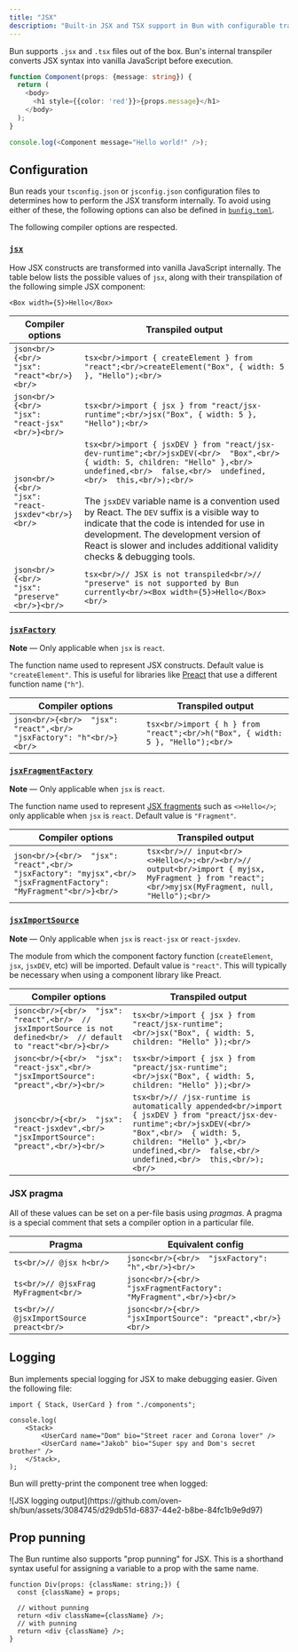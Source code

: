 ```yaml
---
title: "JSX"
description: "Built-in JSX and TSX support in Bun with configurable transpilation options"
---
```


Bun supports `.jsx` and `.tsx` files out of the box. Bun's internal transpiler converts JSX syntax into vanilla JavaScript before execution.

```ts react.tsx icon="/icons/typescript.svg"
function Component(props: {message: string}) {
  return (
    <body>
      <h1 style={{color: 'red'}}>{props.message}</h1>
    </body>
  );
}

console.log(<Component message="Hello world!" />);
```

## Configuration

Bun reads your `tsconfig.json` or `jsconfig.json` configuration files to determines how to perform the JSX transform internally. To avoid using either of these, the following options can also be defined in [`bunfig.toml`](/runtime/bunfig).

The following compiler options are respected.

### [`jsx`](https://www.typescriptlang.org/tsconfig#jsx)

How JSX constructs are transformed into vanilla JavaScript internally. The table below lists the possible values of `jsx`, along with their transpilation of the following simple JSX component:

```tsx
<Box width={5}>Hello</Box>
```

| Compiler options                                    | Transpiled output                                                                                                                                                                                                                                                                                                                                                                                                                                                         |
| --------------------------------------------------- | ------------------------------------------------------------------------------------------------------------------------------------------------------------------------------------------------------------------------------------------------------------------------------------------------------------------------------------------------------------------------------------------------------------------------------------------------------------------------- |
| `json<br/>{<br/>  "jsx": "react"<br/>}<br/>`        | `tsx<br/>import { createElement } from "react";<br/>createElement("Box", { width: 5 }, "Hello");<br/>`                                                                                                                                                                                                                                                                                                                                                                    |
| `json<br/>{<br/>  "jsx": "react-jsx"<br/>}<br/>`    | `tsx<br/>import { jsx } from "react/jsx-runtime";<br/>jsx("Box", { width: 5 }, "Hello");<br/>`                                                                                                                                                                                                                                                                                                                                                                            |
| `json<br/>{<br/>  "jsx": "react-jsxdev"<br/>}<br/>` | `tsx<br/>import { jsxDEV } from "react/jsx-dev-runtime";<br/>jsxDEV(<br/>  "Box",<br/>  { width: 5, children: "Hello" },<br/>  undefined,<br/>  false,<br/>  undefined,<br/>  this,<br/>);<br/>`<br/><br/>The `jsxDEV` variable name is a convention used by React. The `DEV` suffix is a visible way to indicate that the code is intended for use in development. The development version of React is slower and includes additional validity checks & debugging tools. |
| `json<br/>{<br/>  "jsx": "preserve"<br/>}<br/>`     | `tsx<br/>// JSX is not transpiled<br/>// "preserve" is not supported by Bun currently<br/><Box width={5}>Hello</Box><br/>`                                                                                                                                                                                                                                                                                                                                                |

### [`jsxFactory`](https://www.typescriptlang.org/tsconfig#jsxFactory)

<Note>**Note** — Only applicable when `jsx` is `react`.</Note>

The function name used to represent JSX constructs. Default value is `"createElement"`. This is useful for libraries like [Preact](https://preactjs.com/) that use a different function name (`"h"`).

| Compiler options                                                      | Transpiled output                                                              |
| --------------------------------------------------------------------- | ------------------------------------------------------------------------------ |
| `json<br/>{<br/>  "jsx": "react",<br/>  "jsxFactory": "h"<br/>}<br/>` | `tsx<br/>import { h } from "react";<br/>h("Box", { width: 5 }, "Hello");<br/>` |

### [`jsxFragmentFactory`](https://www.typescriptlang.org/tsconfig#jsxFragmentFactory)

<Note>**Note** — Only applicable when `jsx` is `react`.</Note>

The function name used to represent [JSX fragments](https://react.dev/reference/react/Fragment) such as `<>Hello</>`; only applicable when `jsx` is `react`. Default value is `"Fragment"`.

| Compiler options                                                                                                    | Transpiled output                                                                                                                               |
| ------------------------------------------------------------------------------------------------------------------- | ----------------------------------------------------------------------------------------------------------------------------------------------- |
| `json<br/>{<br/>  "jsx": "react",<br/>  "jsxFactory": "myjsx",<br/>  "jsxFragmentFactory": "MyFragment"<br/>}<br/>` | `tsx<br/>// input<br/><>Hello</>;<br/><br/>// output<br/>import { myjsx, MyFragment } from "react";<br/>myjsx(MyFragment, null, "Hello");<br/>` |

### [`jsxImportSource`](https://www.typescriptlang.org/tsconfig#jsxImportSource)

<Note>**Note** — Only applicable when `jsx` is `react-jsx` or `react-jsxdev`.</Note>

The module from which the component factory function (`createElement`, `jsx`, `jsxDEV`, etc) will be imported. Default value is `"react"`. This will typically be necessary when using a component library like Preact.

| Compiler options                                                                                                   | Transpiled output                                                                                                                                                                                                                               |
| ------------------------------------------------------------------------------------------------------------------ | ----------------------------------------------------------------------------------------------------------------------------------------------------------------------------------------------------------------------------------------------- |
| `jsonc<br/>{<br/>  "jsx": "react",<br/>  // jsxImportSource is not defined<br/>  // default to "react"<br/>}<br/>` | `tsx<br/>import { jsx } from "react/jsx-runtime";<br/>jsx("Box", { width: 5, children: "Hello" });<br/>`                                                                                                                                        |
| `jsonc<br/>{<br/>  "jsx": "react-jsx",<br/>  "jsxImportSource": "preact",<br/>}<br/>`                              | `tsx<br/>import { jsx } from "preact/jsx-runtime";<br/>jsx("Box", { width: 5, children: "Hello" });<br/>`                                                                                                                                       |
| `jsonc<br/>{<br/>  "jsx": "react-jsxdev",<br/>  "jsxImportSource": "preact",<br/>}<br/>`                           | `tsx<br/>// /jsx-runtime is automatically appended<br/>import { jsxDEV } from "preact/jsx-dev-runtime";<br/>jsxDEV(<br/>  "Box",<br/>  { width: 5, children: "Hello" },<br/>  undefined,<br/>  false,<br/>  undefined,<br/>  this,<br/>);<br/>` |

### JSX pragma

All of these values can be set on a per-file basis using _pragmas_. A pragma is a special comment that sets a compiler option in a particular file.

| Pragma                                   | Equivalent config                                                  |
| ---------------------------------------- | ------------------------------------------------------------------ |
| `ts<br/>// @jsx h<br/>`                  | `jsonc<br/>{<br/>  "jsxFactory": "h",<br/>}<br/>`                  |
| `ts<br/>// @jsxFrag MyFragment<br/>`     | `jsonc<br/>{<br/>  "jsxFragmentFactory": "MyFragment",<br/>}<br/>` |
| `ts<br/>// @jsxImportSource preact<br/>` | `jsonc<br/>{<br/>  "jsxImportSource": "preact",<br/>}<br/>`        |

## Logging

Bun implements special logging for JSX to make debugging easier. Given the following file:

```tsx index.tsx icon="/icons/typescript.svg"
import { Stack, UserCard } from "./components";

console.log(
	<Stack>
		<UserCard name="Dom" bio="Street racer and Corona lover" />
		<UserCard name="Jakob" bio="Super spy and Dom's secret brother" />
	</Stack>,
);
```

Bun will pretty-print the component tree when logged:

<Frame>
	![JSX logging
	output](https://github.com/oven-sh/bun/assets/3084745/d29db51d-6837-44e2-b8be-84fc1b9e9d97)
</Frame>

## Prop punning

The Bun runtime also supports "prop punning" for JSX. This is a shorthand syntax useful for assigning a variable to a prop with the same name.

```tsx react.tsx icon="/icons/typescript.svg"
function Div(props: {className: string;}) {
  const {className} = props;

  // without punning
  return <div className={className} />;
  // with punning
  return <div {className} />;
}
```
